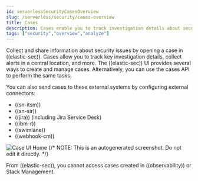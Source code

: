 ```yaml
---
id: serverlessSecurityCasesOverview
slug: /serverless/security/cases-overview
title: Cases
description: Cases enable you to track investigation details about security issues.
tags: ["security","overview","analyze"]
---
```


<div id="cases-overview"></div>

Collect and share information about security issues by opening a case in ((elastic-sec)). Cases allow you to track key investigation details, collect alerts in a central location, and more. The ((elastic-sec)) UI provides several ways to create and manage cases. Alternatively, you can use the <DocLink id="serverlessSecurityCasesApiOverview">cases API</DocLink> to perform the same tasks.

You can also send cases to these external systems by <DocLink id="serverlessSecurityCasesUiIntegrations">configuring external connectors</DocLink>:

* ((sn-itsm))
* ((sn-sir))
* ((jira)) (including Jira Service Desk)
* ((ibm-r))
* ((swimlane))
* ((webhook-cm))

![Case UI Home](../images/cases-overview/-cases-cases-home-page.png)
{/* NOTE: This is an autogenerated screenshot. Do not edit it directly. */}

<DocCallOut title="Note">
From ((elastic-sec)), you cannot access cases created in ((observability)) or Stack Management.
</DocCallOut>

